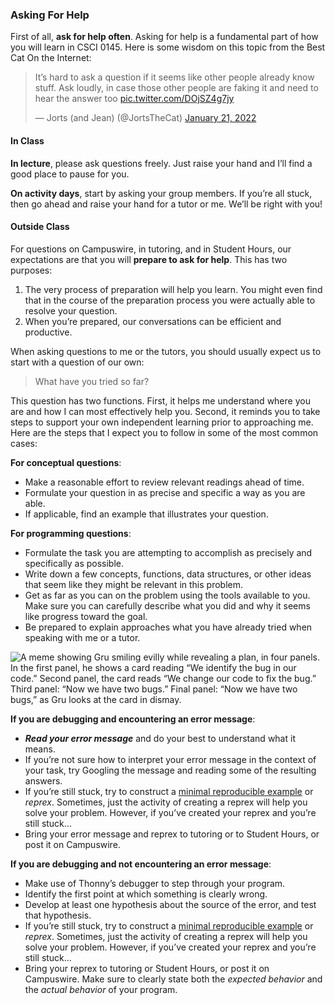 ### Asking For Help {#help}

First of all, **ask for help often**. Asking for help is a fundamental part of how you will learn in CSCI 0145. Here is some wisdom on this topic from the Best Cat On the Internet: 

<blockquote class="twitter-tweet"><p lang="en" dir="ltr">It’s hard to ask a question if it seems like other people already know stuff. Ask loudly, in case those other people are faking it and need to hear the answer too <a href="https://t.co/DOjSZ4g7jy">pic.twitter.com/DOjSZ4g7jy</a></p>&mdash; Jorts (and Jean) (@JortsTheCat) <a href="https://twitter.com/JortsTheCat/status/1484557774918803456?ref_src=twsrc%5Etfw">January 21, 2022</a></blockquote> <script async src="https://platform.twitter.com/widgets.js" charset="utf-8"></script>

#### In Class

**In lecture**, please ask questions freely. Just raise your hand and I'll find a good place to pause for you. 

**On activity days**, start by asking your group members. If you're all stuck, then go ahead and raise your hand for a tutor or me. We'll be right with you! 

#### Outside Class

For questions on Campuswire, in tutoring, and in Student Hours, our expectations are that you will **prepare to ask for help**. This has two purposes: 

1. The very process of preparation will help you learn. You might even find that in the course of the preparation process you were actually able to resolve your question. 
2. When you're prepared, our conversations can be efficient and productive. 


When asking questions to me or the tutors,  you should usually expect us to start with a question of our own: 

> What have you tried so far? 

This question has two functions. First, it helps me understand where you are and how I can most effectively help you. Second, it reminds you to take steps to support your own independent learning prior to approaching me. Here are the steps that I expect you to follow in some of the most common cases: 

**For conceptual questions**: 

- Make a reasonable effort to review relevant readings ahead of time. 
- Formulate your question in as precise and specific a way as you are able. 
- If applicable, find an example that illustrates your question. 

**For programming questions**: 

- Formulate the task you are attempting to accomplish as precisely and specifically as possible. 
- Write down a few concepts, functions, data structures, or other ideas that seem like they might be relevant in this problem. 
- Get as far as you can on the problem using the tools available to you. Make sure you can carefully describe what you did and why it seems like progress toward the goal. 
- Be prepared to explain approaches what you have already tried when speaking with me or a tutor. 

[![A meme showing Gru smiling evilly while revealing a plan, in four panels. In the first panel, he shows a card reading "We identify the bug in our code." Second panel, the card reads "We change our code to fix the bug." Third panel: "Now we have two bugs." Final panel: "Now we have two bugs," as Gru looks at the card in dismay.](assets/img/memes/gru-bugs.jpeg)]{.aside}

**If you are debugging and encountering an error message**: 

- ***Read your error message*** and do your best to understand what it means. 
- If you're not sure how to interpret your error message in the context of your task, try Googling the message and reading some of the resulting answers. 
- If you're still stuck, try to construct a [minimal reproducible example](https://stackoverflow.com/help/minimal-reproducible-example) or *reprex*. Sometimes, just the activity of creating a reprex will help you solve your problem. However, if you've created your reprex and you're still stuck...
- Bring your error message and reprex to tutoring or to Student Hours, or post it on Campuswire.  

**If you are debugging and not encountering an error message**: 

- Make use of Thonny's debugger to step through your program. 
- Identify the first point at which something is clearly wrong.
- Develop at least one hypothesis about the source of the error, and test that hypothesis. 
- If you're still stuck, try to construct a [minimal reproducible example](https://stackoverflow.com/help/minimal-reproducible-example) or *reprex*. Sometimes, just the activity of creating a reprex will help you solve your problem. However, if you've created your reprex and you're still stuck...
- Bring your reprex to tutoring or Student Hours, or post it on Campuswire. Make sure to clearly state both the *expected behavior* and the *actual behavior* of your program. 
